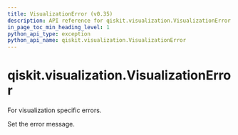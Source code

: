 ```yaml
---
title: VisualizationError (v0.35)
description: API reference for qiskit.visualization.VisualizationError in qiskit v0.35
in_page_toc_min_heading_level: 1
python_api_type: exception
python_api_name: qiskit.visualization.VisualizationError
---
```


<span id="qiskit-visualization-visualizationerror" />

# qiskit.visualization.VisualizationError

<Class id="qiskit.visualization.VisualizationError" isDedicatedPage={true} github="https://github.com/qiskit/qiskit/tree/stable/0.20/qiskit/visualization/exceptions.py" signature="VisualizationError(*message)" modifiers="exception">
  For visualization specific errors.

  Set the error message.
</Class>

